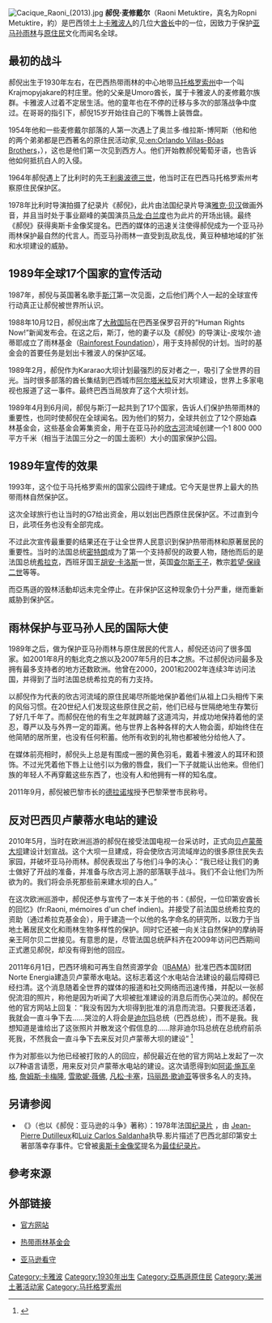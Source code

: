 {{Link style|time=2015-12-13T15:43:41+00:00}}
[[File:Cacique_Raoni_(2013).jpg|thumb]]
'''郝倪·麦修戴尔'''（Raoni Metuktire，真名为Ropni Metuktire，約{{Bd|1930年}}）是巴西领土上[[卡雅波人|卡雅波人]]的几位大[[酋长|酋长]]中的一位，因致力于保护[[亚马孙雨林|亚马孙雨林]]与[[原住民|原住民]]文化而闻名全球。

== 最初的战斗 ==

郝倪出生于1930年左右，在巴西热带雨林的中心地带[[马托格罗索州|马托格罗索州]]中一个叫Krajmopyjakare的村庄里。他的父亲是Umoro酋长，属于卡雅波人的麦修戴尔族群。卡雅波人过着不定居生活。他的童年也在不停的迁移与多次的部落战争中度过。在哥哥的指引下，郝倪15岁开始往自己的下嘴唇上装唇盘。

1954年他和一些麦修戴尔部落的人第一次遇上了奥兰多·维拉斯-博阿斯（他和他的两个弟弟都是巴西著名的原住民活动家,见[[:en:Orlando_Villas-Bôas_Brothers|:en:Orlando Villas-Bôas Brothers]]，），这也是他们第一次见到西方人。他们开始教郝倪葡萄牙语，也告诉他如何抵抗白人的入侵。

1964年郝倪遇上了比利时的先王[[:利奥波德三世_(比利时)|利奥波德三世]]，他当时正在巴西马托格罗索州考察原住民保护区。

1978年比利时导演{{link-en|让-皮埃尔·迪蒂耶|Jean-Pierre Dutilleux}}拍摄了纪录片《郝倪》，此片由法国纪录片导演[[雅克·贝汉|雅克·贝汉]]做画外音，并且当时处于事业巅峰的美国演员[[马龙·白兰度|马龙·白兰度]]也为此片的开场出镜。最终《郝倪》获得奥斯卡金像奖提名。巴西的媒体的迅速关注使得郝倪成为一个亚马孙雨林保护最自然的代言人。而亚马孙雨林一直受到乱砍乱伐，黄豆种植地域的扩张和水坝建设的威胁。

== 1989年全球17个国家的宣传活动 ==

1987年，郝倪与英国著名歌手[[斯汀|斯汀]]第一次见面，之后他们两个人一起的全球宣传行动真正让郝倪被世界所认识。

1988年10月12日，郝倪出席了[[大赦国际|大赦国际]]在巴西圣保罗召开的“Human Rights Now!”新闻发布会。在这之后，斯汀，他的妻子以及《郝倪》的导演让-皮埃尔·迪蒂耶成立了雨林基金（[[:en:Rainforest_Foundation_Fund|Rainforest Foundation]]），用于支持郝倪的计划。当时的基金会的首要任务是划出卡雅波人的保护区域。

1989年2月，郝倪作为Kararao大坝计划最强烈的反对者之一，吸引了全世界的目光。当时很多部落的酋长集结到巴西城市[[阿尔塔米拉|阿尔塔米拉]]反对大坝建设，世界上多家电视也报道了这一事件。最终巴西当局放弃了这个大坝计划。

1989年4月到6月间，郝倪与斯汀一起共到了17个国家，告诉人们保护热带雨林的重要性，也同时使郝倪在全球闻名。因为他们的努力，全球共创立了12个原始森林基金会，这些基金会筹集资金，用于在亚马孙的[[欣古河|欣古河]]流域创建一个1 800 000 平方千米（相当于法国三分之一的国土面积）大小的国家保护公园。

== 1989年宣传的效果 ==

1993年，这个位于马托格罗索州的国家公园终于建成。它今天是世界上最大的热带雨林自然保护区。

这次全球旅行也让当时的G7给出资金，用以划出巴西原住民保护区。不过直到今日，此项任务也没有全部完成。

不过此次宣传最重要的结果还在于让全世界人民意识到保护热带雨林和原著居民的重要性。当时的法国总统[[密特朗|密特朗]]成为了第一个支持郝倪的政要人物，随他而后的是法国总统[[希拉克|希拉克]]，西班牙国王[[胡安·卡洛斯|胡安·卡洛斯]]一世，英国[[查尔斯王子|查尔斯王子]]，教宗[[若望·保祿二世|若望·保祿二世]]等等。

而亞馬遜的毁林活動却远未完全停止。在非保护区这种现象仍十分严重，继而重新威胁到保护区。

== 雨林保护与亚马孙人民的国际大使 ==

1989年之后，做为保护亚马孙雨林与原住居民的代言人，郝倪还访问了很多国家。如2001年8月的魁北克之旅以及2007年5月的日本之旅。不过郝倪访问最多及拥有最多支持者的地方还数欧洲。他曾在2000，2001和2002年连续3年访问法国，并得到了当时法国总统希拉克的有力支持。

以郝倪作为代表的欣古河流域的原住民竭尽所能地保护着他们从祖上口头相传下来的风俗习惯。在20世纪人们发现这些原住民之前，他们已经与世隔绝地生存繁衍了好几千年了。而郝倪在他的有生之年就跨越了这道鸿沟，并成功地保持着他的坚忍，尊严以及与外界一定的距离。他与世界上各种各样的大人物会面，却始终住在他简陋的居所里，也没有任何积蓄。他所有收到的礼物也都被他分给他人了。

在媒体前亮相时，郝倪头上总是有围成一圈的黄色羽毛，戴着卡雅波人的耳环和颈饰。不过光凭着他下唇上让他引以为傲的唇盘，我们一下子就能认出他来。但他们族的年轻人不再穿戴这些东西了，也没有人和他拥有一样的知名度。

2011年9月，郝倪被巴黎市长的[[:贝特朗·德拉诺埃|德拉诺埃]]授予巴黎荣誉市民称号。

== 反对巴西贝卢蒙蒂水电站的建设 ==

2010年5月，当时在欧洲巡游的郝倪在接受法国电视一台采访时，正式向[[:en:Belo_Monte_Dam|贝卢蒙蒂大坝]]建设计划宣战。这个大坝一旦建成，将会使欣古河流域岸边的很多原住民失去家园，并破坏亚马孙雨林。郝倪表现出了与他们斗争的决心：“我已经让我们的勇士做好了开战的准备，并准备与欣古河上游的部落联手战斗。我们不会让他们为所欲为的。我们将会杀死那些前来建水坝的白人。”

在这次欧洲巡游中，郝倪还参与宣传了一本关于他的书：《郝倪，一位印第安酋长的回忆》(fr:Raoni, mémoires d'un chef indien)。并接受了前法国总统希拉克的资助（通过希拉克基金会），用于建造一个以他的名字命名的研究所，以致力于当地土著居民文化和雨林生物多样性的保护。同时它还被一向关注自然保护的摩纳哥亲王阿尔贝二世接见。有意思的是，尽管法国总统萨科齐在2009年访问巴西期间正式邀见郝倪，却没有得到他的回应。

2011年6月1日，巴西环境和可再生自然资源学会（[[:en:IBAMA|IBAMA]]）批准巴西本国财团Norte Energia建造贝卢蒙蒂水电站。这标志着这个水电站合法建设的最后障碍已经扫清。这个消息随着全世界的媒体的报道和社交网络而迅速传播，并配以一张郝倪流泪的照片，称他是因为听闻了大坝被批准建设的消息后而伤心哭泣的。郝倪在他的官方网站上回复：“我没有因为大坝得到批准的消息而流泪。只要我还活着，我就会一直斗争下去……哭泣的人将会是[[:迪爾瑪·羅塞夫|迪尔玛]]总统（巴西总统），而不是我。我想知道是谁给出了这张照片并散发这个假信息的……除非迪尔玛总统在总统府前杀死我，不然我会一直斗争下去来反对贝卢蒙蒂大坝的建设”
<ref name="The wrath of Raoni">{{cite web |url=http://www.raoni.fr/actualites-79.php |title=The wrath of Raoni |accessdate=2011-06-10 |work=Official Site |archive-date=2011-06-13 |archive-url=https://web.archive.org/web/20110613043909/http://raoni.fr/actualites-79.php |dead-url=no }}</ref>

作为对那些以为他已经被打败的人的回应，郝倪最近在他的官方网站上发起了一次以7种语言请愿，用来反对贝卢蒙蒂水电站的建设。这次请愿得到如[[阿诺·施瓦辛格|阿诺·施瓦辛格]], [[詹姆斯·卡梅隆|詹姆斯·卡梅隆]], [[雪歌妮·薇佛|雪歌妮·薇佛]], [[凡松·卡塞|凡松·卡塞]]，[[玛丽昂·歌迪亚|玛丽昂·歌迪亚]]等很多名人的支持。

== 另请参阅 ==
* 《{{link-en|郝倪 (纪录片)|Raoni|郝倪}}》（也以《郝倪：亚马逊的斗争》著称）：1978年法国[[纪录片|纪录片]] ，由 [[Jean-Pierre_Dutilleux|Jean-Pierre Dutilleux]]和[[Luiz_Carlos_Saldanha|Luiz Carlos Saldanha]]执导.影片描述了巴西北部印第安土著部落幸存事件。它曾被[[奥斯卡金像奖|奥斯卡金像奖]]提名为[[最佳纪录片|最佳纪录片]]。

== 參考來源 ==
{{Reflist|}}

== 外部链接 ==

* {{fr}} [http://www.raoni.fr/ 官方网站] {{Wayback|url=http://www.raoni.fr/ |date=20110713231725 }}
* {{en}} [http://www.rainforestfoundationuk.org/ 热带雨林基金会] {{Wayback|url=http://www.rainforestfoundationuk.org/ |date=20110714014436 }}
* {{en}} [https://web.archive.org/web/20110616010902/http://amazonwatch.org/ 亚马逊看守]

{{DEFAULTSORT:Metuktire, Raoni}}

[[Category:卡雅波|Category:卡雅波]]
[[Category:1930年出生|Category:1930年出生]]
[[Category:亞馬遜原住民|Category:亞馬遜原住民]]
[[Category:美洲土著活动家|Category:美洲土著活动家]]
[[Category:马托格罗索州|Category:马托格罗索州]]